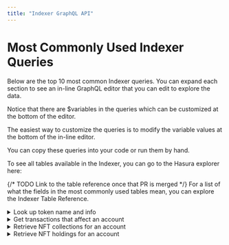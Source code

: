```yaml
---
title: "Indexer GraphQL API"
---
```



# Most Commonly Used Indexer Queries

Below are the top 10 most common Indexer queries. You can expand each section to see an in-line GraphQL editor that you can edit to explore the data.

Notice that there are $variables in the queries which can be customized at the bottom of the editor. 

<Callout type="info">
The easiest way to customize the queries is to modify the variable values at the bottom of the in-line editor.
</Callout>

You can copy these queries into your code or run them by hand. 

To see all tables available in the Indexer, you can go to the Hasura explorer here:

{/* TODO Link to the table reference once that PR is merged */}
For a list of what the fields in the most commonly used tables mean, you can explore the Indexer Table Reference.

<details>
<summary>Look up token name and info</summary>

### Description
By providing a list of coin types, `GetCoinInfos` can fetch data such as the symbol, name, decimals, and the coin type itself. This is particularly useful for applications needing to display token details.

#### Variables:
- `$in`: **List of String** - This variable should contain a list of coin types you want to query information for. Ex. ["0x1::aptos_coin::AptosCoin"]
- `$offset`: **Integer** (Optional) - This variable can be used to paginate through results, specifying how many records to skip before starting to return results.

<GraphQLEditor
  query={`query GetCoinInfos($in: [String!], $offset: Int) {
    coin_infos(
      where: {coin_type: {_in: $in}},
      offset: $offset,
      limit: 100
    ) {
      symbol
      name
      decimals
      coin_type
      __typename
    }
  }`}
  variables={`{
  "in": ["0x1::aptos_coin::AptosCoin", "0x1::example_coin::ExampleCoin"],
  "offset": 0
}`}
  disableTabs={true}
/>
</details>

<details>
<summary>Get transactions that affect an account</summary>

### Description
`GetAccountTransactionsData` fetches the latest transactions that involved a specific account. This is useful for applications that need to track or display a historical log of transactions associated with an account.

#### Variables:
- `$address`: **String** - The Aptos account address for which you want to query transaction data. Ex. "0x96b8e9422ed1f3786b13ed4891a59065b87b974971fa66378b525299cd90f77a"
- `$limit`: **Integer** (Optional) - Specifies the maximum number of transaction versions to return. This is useful for limiting the results to a manageable size.

<GraphQLEditor
  query={`query GetAccountTransactionsData($address: String, $limit: Int) {
    address_version_from_move_resources(
      where: {address: {_eq: $address}},
      order_by: {transaction_version: desc},
      limit: $limit
    ) {
      transaction_version
      __typename
    }
  }`}
  variables={`{
  "address": "0x96b8e9422ed1f3786b13ed4891a59065b87b974971fa66378b525299cd90f77a",
  "limit": 10
}`}
  disableTabs={true}
/>
</details>

<details>
<summary>Retrieve NFT collections for an account</summary>

### Description
`GetAccountNftCollections` fetches detailed information about NFT collections owned by a specific account address. This includes data such as the collection ID, distinct token count within each collection, and detailed attributes of each collection. It's particularly useful for applications that need to display comprehensive details about NFT holdings associated with an account.

#### Variables:
- `$address`: **String** - The Aptos account address for which you want to query NFT collection data. Example: `"0xa1b2c3d4e5f6789901234567890abcdef1234567890abcdef1234567890abcdef"`

<GraphQLEditor
  query={`query GetAccountNftCollections($address: String) {
    current_collection_ownership_v2_view(
      where: {owner_address: {_eq: $address}},
      limit: 1000000,
      offset: 0,
      order_by: [{last_transaction_version: desc}, {collection_id: asc}]
    ) {
      collection_id
      distinct_tokens
      last_transaction_version
      owner_address
      current_collection {
        collection_id
        collection_name
        creator_address
        current_supply
        description
        last_transaction_timestamp
        last_transaction_version
        max_supply
        mutable_description
        mutable_uri
        table_handle_v1
        token_standard
        total_minted_v2
        uri
        __typename
      }
      __typename
    }
  }`}
  variables={`{
    "address": "0x8824ebb6e0d60656f6d4d5bbc408805d9ca6b984aad78b16f42b1dae545d6762"
  }`}
  disableTabs={true}
/>
</details>

<details>
<summary>Retrieve NFT holdings for an account</summary>

### Description
`GetAccountNfts` retrieves a list of NFTs owned by a specified account address. This query provides comprehensive details about each token, including its collection details, description, and unique identifiers. It is ideal for platforms that need to display the NFT portfolios of users or provide insights into the NFT market holdings.

#### Variables:
- `$address`: **String** - The Aptos account address for which you want to query NFT data. Example: `"0xa1b2c3d4e5f6789901234567890abcdef1234567890abcdef1234567890abcdef"`

<GraphQLEditor
  query={`query GetAccountNfts($address: String) {
    current_token_ownerships_v2(
      where: {owner_address: {_eq: $address}, amount: {_gt: "0"}}
    ) {
      current_token_data {
        collection_id
        largest_property_version_v1
        current_collection {
          collection_id
          collection_name
          description
          creator_address
          uri
          __typename
        }
        description
        token_name
        token_data_id
        token_standard
        token_uri
        __typename
      }
      owner_address
      amount
      __typename
    }
  }`}
  variables={`{
    "address": "0x8824ebb6e0d60656f6d4d5bbc408805d9ca6b984aad78b16f42b1dae545d6762"
  }`}
  disableTabs={true}
/>
</details>
